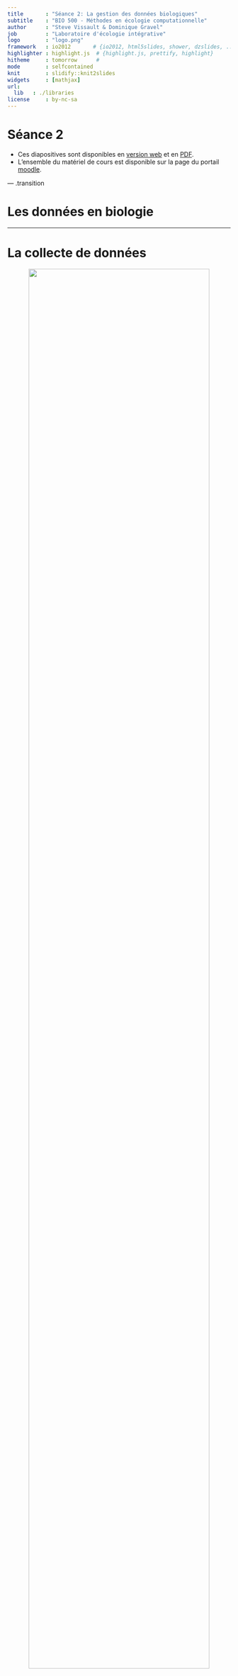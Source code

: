 ```yaml
---
title       : "Séance 2: La gestion des données biologiques"
subtitle    : "BIO 500 - Méthodes en écologie computationnelle"
author      : "Steve Vissault & Dominique Gravel"
job         : "Laboratoire d'écologie intégrative"
logo        : "logo.png"
framework   : io2012       # {io2012, html5slides, shower, dzslides, ...}
highlighter : highlight.js  # {highlight.js, prettify, highlight}
hitheme     : tomorrow      #
mode        : selfcontained
knit        : slidify::knit2slides
widgets     : [mathjax]
url:
  lib   : ./libraries
license     : by-nc-sa
---
```

# Séance 2

- Ces diapositives sont disponibles en [version web](https://econumuds.github.io/BIO500/cours2/) et en [PDF](./assets/pdf/S2-BIO500.pdf).
- L'ensemble du matériel de cours est disponible sur la page du portail [moodle](https://www.usherbrooke.ca/moodle2-cours/course/view.php?id=12189).


--- .transition

# Les données en biologie

---

# La collecte de données

<div style='text-align:center;'>
<img src="assets/img/flow_cours2.png" width="90%"></img>
</div>

--- &twocol

# Le constat

*** =left

Trop souvent en écologie, les données sont représentées et entreposées dans un format proche des analyses que l'on veut réaliser.

Par exemple, on utilise une matrice $site \times espèces$ pour analyser la structure des communautées.

La question ne devrait jamais conditionner notre facon de stocker l'information sur un système écologique.

*** =right

<div style='text-align:center;'>
<img src="assets/img/matrix.jpg" width="90%"></img>
</div>


---

# La collecte de données en biologie

## D'abord, qu'est ce qu'une donnée en écologie?


<!-- Présenter qu'est qu'une données biologiques, comme elle est représentée -->
<!-- Qu'est ce qui est représenté en ligne versus en colonne -->


<div style='text-align:center;'>
<img src="assets/img/data_cube_2n.png" width="100%"></img>
</div>


---

# La collecte de données en biologie

## Le problème de multidimensionnalité

<div style='text-align:center;'>
<img src="assets/img/data_cube_3n.png" width="100%"></img>
</div>


---

# La collecte de données en biologie

## Le problème de multidimensionnalité

<div style='text-align:center;'>
<img src="assets/img/data_cube_4n.png" width="100%"></img>
</div>

**Note:** Pour la prise de données de facteurs environnementaux (abiotiques), on retrouverait une forme de type 3n.

---

# La collecte de données en biologie

## **En biologie**, on classifie les données selon 4 dimensions/classes d'information:

1. Biotique/abiotique
2. Taxonomique
3. Temporelle
4. Spatial

Au sein de ce cours, nous nous attarderons à la façon de structurer ses données. Les spécificités propres à chacune de ces dimensions seront présentées. D'abord le format des données, puis les types de données.

--- .transition

#  Le format des données

--- &twocol

#  Le format des données

*** =right

## <img src="assets/img/green.svg" width="10%"></img> Format long

```r
library("knitr")
ids <- c("567-1","567-2","567-3","598","876")
esp <- c("acsa","acsa","acsa","piru","abba")
annees <- c(2010,2010,2010,2011,2014)
dhp_mm <- c(460,100,120,380,160)
df <- data.frame(ID=ids,esp=esp,annees=annees,dhp_mm=dhp_mm)
kable(df,format="markdown")
```

- Nom de colonnes court, sans accent, sans espace et explicite.
- Si possible, attachez les unités au nom de la colonne.

*** =left

## <img src="assets/img/red.svg" width="10%"></img> Format large

```r
library(reshape2)
df2 <- dcast(ids + esp ~ annees, data=df, value.var="dhp_mm")
names(df2)[1] <- "ID"
kable(df2,format="markdown")
```

- Privilégier le format long
- Une ligne = une observation

--- &twocol

#  Le format des données: tableaux

## <img src="assets/img/green.svg" width="40px"></img> Un tableau doit contenir un type d'information

*** =left

```r
ID_plot <- c("A","A","A","B","B")
ids <- c(567,567,567,598,876)
sub_ids <- c(1,2,3,NA,NA)
df <- data.frame(ID_plot=ID_plot,ID_arbre=ids,ID_multi=sub_ids,esp=esp,annees=annees,dhp_mm=dhp_mm)
kable(df,format="markdown")
```

*** =right

```r
clim <- data.frame(ID_plot=c('A','B','B'),annees=c(2010,2011,2014),pp_tot_mm=c(880,560,900),temp_max_deg=c(24,26,28))
kable(melt(clim,id=c("ID_plot",'annees'),value.name="valeur"),format="markdown")
```

- Si l'on veut ajouter des données sur le climat, on ouvrira un nouveau tableau.

--- &twocol

#  Le format des données: colonnes

## <img src="assets/img/green.svg" width="40px"></img> Ne pas agréger l'information dans une seule colonne

*** =left

```r
ids <- c("567-1","567-2","567-3","598","876")
esp <- c("acsa","acsa","acsa","piru","abba")
annees <- c(2010,2010,2010,2011,2014)
dhp_mm <- c(460,100,120,380,160)
df5 <- data.frame(ID_arbre=ids,esp=esp,annees=annees,dhp_mm=dhp_mm)
kable(df5,format="markdown")
```


- Une colonne = une information

*** =right

```r
ids <- c("567","567","567","598","876")
sub_ids <- c("1","2","3",NA,NA)
df <- data.frame(ID_arbre=ids,ID_multi=sub_ids,esp=esp,annees=annees,dhp_mm=dhp_mm)
kable(df,format="markdown")
```

---

#  Le format des données: colonnes

<span style="color:rgb(194, 0, 0);"> Important:</span> votre fichier de données brutes (destiné au stockage à long terme) ne doit pas contenir de champ calculé (c.a.d. une nouvelle colonne avec une moyenne, etc..)


--- .transition

#  Les types de données

---

#  Les types de données en informatique

## **En informatique**, on distingue plusieurs types de données:

| Appelation                | Type                 | Valeurs     | Taille           |
|---------------------------|----------------------|-------------|------------------|
| `BOLEAN`                  | Boléen               | vrai/faux   | 1 octet          |
| `INTEGER`                 | Entiers              | -998, 123   | 1 à 4 octets     |
| `DOUBLE`, `FLOAT`         | Nombres réels        | 9.98, -4.34 | 4 à 8 octets     |
| `CHAR`,`VARCHAR`          | Chaine de caractères | lapin       | n x 1 à 8 octets |
| `TIMESTAMP`,`DATE`,`TIME` | Dates et heures      | 1998-02-16  | 4 à 8 octets     |


- Ce sont ces types qui seront utilisés pour entreposer nos données biotiques et abiotiques.
- Le choix d'un type approprié permet de réduire la taille du fichier de données.

--- .transition

#  Les données temporelles

---

# Les données temporelles

La plupart des languages/programmes disposent d'un type `TIMESTAMP`, `DATE` et `TIME` pour représenter une donnée temporelle.

On utilisera préférablement la norme [ISO8601](https://fr.wikipedia.org/wiki/ISO_8601) pour représenter ces données.

- `TIMESTAMP` (Heure et temps): On utilisera la notation `YYYY-MM-ddThh:mm:ss`. *ex. `1977-04-22T01:00:00-05:00`*
- `DATE`: On utilisera la notation `YYYY-MM-dd`. *ex. 1997-04-22*
- `TIME`: On utilisera la notation `HH:mm:ss` dans un systéme de 24 heures. *ex. 01:30:00.*

---

# Les données temporelles

 Gardez à l'esprit que vos données pourraient être réutilisées à travers le Monde. Les dates ne sont pas représentées de la même manière que l'on soit en Amérique du Nord ou en Europe. **Il est donc important de normaliser la saisie de ce type d'information.**

--- &twocol

# Les données temporelles

Une autre représentation de la date du jour peut-être basé sur le calendrier Julien.

*** =left

<div style='text-align:center;'>
<img src="assets/img/jul.jpg" width="105%"></img>
</div>

*** =right

- **Inconvénient:** Le jour julien doit toujours être accompagné de l'année (YYYY).
- **Avantage:** simplifie les analyses temporelles intra-annuelles.

--- .transition

# Les données taxonomiques

--- &twocol

# Les données taxonomiques

*Un exemple avec l'érable à sucre*

*** =left

**Selon vous quelle option est la meilleure?**

```r
way <- c("1. Code spécifique à l'étude","2. Code du ministère","3. Genre et espèce","4. Nom vernaculaire","5. Numéro Taxonomique (TSN - ITIS)")
ex <- c("ACSA","ERS","Acer saccharum","Érable à sucre","28731")
df <- data.frame(Option=way,Exemple=ex)
kable(df,format="markdown")
```

*** =right

<div style='text-align:center;'>
<img src="assets/img/acsa.jpg" height="450px"></img>
</div>


--- &twocol

# Les données taxonomiques

*Un exemple avec l'érable à sucre*

*** =left

```r
kable(df,format="markdown")
```

*** =right

>- <img src="assets/img/red.svg" width="20px"></img> **Option 1 et 2:** Doit être associé à des métadonnées. Risque de perte du fichier attaché.

>- <img src="assets/img/red.svg" width="20px"></img> **Option 3:** Le genre et l'espèce peuvent changer à travers le temps.

>- <img src="assets/img/red.svg" width="20px"></img> **Option 4:** Le nom vernaculaire des espèces est le pire choix. Le nom vernaculaire est propre à un pays, à une région géographique, à une culture/dialecte.


--- &twocol

# Les données taxonomiques

*Un exemple avec l'érable à sucre*

*** =left

```r
library("knitr")
way <- c("1. Code spécifique à l'étude","2. Code du ministère","3. Genre et espèce","4. Nom vernaculaire","5. Numéro Taxonomique (TSN - ITIS)")
ex <- c("ACSA","ERS","Acer saccharum","Érable à sucre","28731")
df <- data.frame(Option=way,Exemple=ex)
kable(df,format="markdown")
```

*** =right


>- <img src="assets/img/green.svg" width="20px"></img> **Option 5:** Cette option couplée à l'option 3, est le meilleur choix.


---

# Les données taxonomiques

## On privilégie généralement l'utilisation de code espèce standardisée:

1. ITIS
2. VASCAN (Plantes vasculaires du Canada)
3. NCBI

**Avantage:** Chacune de ces institutions/infrastructures nous permettent de valider et retirer l'ensemble de la classification taxonomique d'une espèce à partir de son code. Même si l'identifiant change (nouvelle classification), nous serons en mesure de trouver le nouvel identifiant taxonomique à partir de l'ancien.

**Exemple:** [https://www.itis.gov/servlet/SingleRpt/SingleRpt?search_topic=TSN&search_value=28731#null](https://www.itis.gov/servlet/SingleRpt/SingleRpt?search_topic=TSN&search_value=28731#null)


--- .transition

# Les données spatiales

---

# Les données spatiales

## Il existe plus de [65 familles de projections géographiques](https://en.wikipedia.org/wiki/List_of_map_projections) pour représenter des coordonnées sur la planète, en voici 3 des plus connues:

<div style='text-align:center;'>
<img src="assets/img/proj.png" height="200px"></img>
</div>

- Il est important de choisir un bon système de projection pour minimiser la déformation spatiale (surtout à nos latitudes)

>- À nos latitudes, on privilégiera l'utilisation d'une projection conique. Les ministères du Québec conseillent généralement l'utilisation d'une [projection conique conforme de Lambert](https://fr.wikipedia.org/wiki/Projection_conique_conforme_de_Lambert).

---

# Les données spatiales

- **Ce qu'il est important de savoir:** des coordonnées spatiales sans système de projection ne veulent strictement rien dire.
- Ainsi, lorsque l'on entrepose des données spatiales, trois colonnes doivent être représentées:
  - La coordonnée en X
  - La coordonnée en Y
  - La projection écrite en texte (voir votre GPS), ou préférablement l'identifiant unique de la projection.

---

# Les données spatiales

## Deux bases de données connues permettent de fournir des identifiants uniques:

1. `EPSG`: *European Petroleum Survey Group.*
2. `SRID`: *Spatial reference system*.

Ces deux identifiants sont généralement identiques et peuvent être trouvés à cette adresse: [http://spatialreference.org/](http://spatialreference.org/)

**Exemple:** [http://spatialreference.org/ref/epsg/2138/](http://spatialreference.org/ref/epsg/2138/)


--- .transition

# L'absence de données

---

#  L'absence de données

## On peut représenter l'absence de données de plusieurs façons:

- Laisser la cellule vide (`NULL`)
- Mettre un `NA` (*Not Available*)
- Mettre un 0
- Mettre `-9999` dans une colonne numérique

## Selon vous, quelle est l'action la plus appropriée ?

---

#  Le format des données

## On peut représenter l'absence de données de plusieurs façons:

- Laisser la cellule vide: montre que l'information n'a pas été saisie (un oublie)

>- Mettre un `NA` (*Not Available*): Montre que l'information est réellement indisponible (car le NA est saisie par un humain).

>- <span style="text-decoration: line-through;"> Mettre un 0 </span>: **JAMAIS** (empêche la distinction entre un vrai d'un faux 0, influence la moyenne)

>- Mettre `-9999` dans une colonne numérique: Ce choix peut être utilisé seulement pour les jeux de données très importants (centaine de Megas-octet), et doit être référencé dans les métadonnées.


---

# Choisir le bon type et format de données

Si l'on ne choisit pas le type de données approprié, cela aura diverses conséquences:

- Des problèmes de performance (ex. : il est plus rapide de faire une recherche sur un nombre que sur une chaîne de caractères)
- Un comportement contraire à celui attendu (ex. : trier sur un nombre stocké comme tel, ou sur un nombre stocké comme une chaîne de caractères ne donnera pas le même résultat)
- L'impossibilité d'utiliser des fonctionnalités propres à un type de données (ex. : stocker une date comme une chaîne de caractères vous prive des nombreuses fonctions temporelles disponibles).

<!-- Point supplémentaire pour les avancées: - Un gaspillage de mémoire (ex. : si vous stockez de toutes petites données dans une colonne faite pour stocker de grosses quantités de données) -->

---

# Finalement...

Pourquoi prendre soins de ces données ?

## Pour en savoir davantage:

- [Broman KW, Kara W (2017) Data organization in spreadsheets. The American Statistician.](http://www.tandfonline.com/doi/abs/10.1080/00031305.2017.1375989)
- [Hart EM, Barmby P, LeBauer D, Michonneau F, Mount S, Mulrooney P, et al. (2016) Ten Simple Rules for Digital Data Storage. PLoS Comput Biol](http://journals.plos.org/ploscompbiol/article?id=10.1371/journal.pcbi.1005097)

--- .transition

# Entreposer et archiver ses données écologiques


<!-- TRANSTION vers SQL

# La collecte de données

En biologie, la collecte de données se résume à un hypercube.

Comme nous le verrons plus tard cette multidimensionnalité complique notre tâche, car il est difficile de la représenter dans un tableau excel (n-2). -->


---

# Où sommes-nous?

<div style='text-align:center;'>
<img src="assets/img/flow_bio.png" width="90%"></img>
</div>

---

# Pourquoi bien entreposer ces données?

<div style='text-align:center;'>
  <img src="assets/img/data_trends.jpg" height="500px"></img>
</div>

[Vines et al., 2013](https://www.nature.com/news/scientists-losing-data-at-a-rapid-rate-1.14416)

--- &twocol

# Les entrepôts existants

*** =left

1. Les `fichiers textes` comme les CSV, TSV (Format libre et ouvert)
2. Les `tableurs` comme MS Excel (Logiciel propriétaire), Libre Office Calc. (Logiciel libre)
3. Les `fichiers hierarchiques/structurés` HDF, NetCDF (Format libre et ouvert)
4. Les `bases de données relationnelles`

*** =right

## Exemple de fichier CSV

<img src="assets/img/csv.png" width="80%"></img>


--- &twocol

# Les entrepôts existants

*** =left

1. Les `fichiers textes` comme les CSV, TSV (Format libre et ouvert)
2. Les `tableurs` comme MS Excel (Logiciel propriétaire), Libre Office Calc. (Logiciel libre)
3. Les `fichiers hierarchiques/structurés` HDF, NetCDF (Format libre et ouvert)
4. Les `bases de données relationnelles`

*** =right

## Structure NetCDF

<img src="assets/img/netcdf.png" width="100%"></img>

---

# Le Tesseract de la biologie

<div style='text-align:center;'>
<img src="assets/img/data_cube_4n.png" width="90%"></img>
</div>

- Il est difficile de stocker les données écologiques dans un tableau excel (n-2) lorsque les données écologiques ont (n-4).
- Conduit à une redondance dans l'information (par exemple. repeter les coordonnées de l'emplacement du site lorsqu'il est mesuré plusieurs fois).

---

# Les bases de données (BDs) à la rescousse

<div style='text-align:center;'>
  <img src="assets/img/star_eg.png" width="50%"></img>
</div>

- Les BDs permettent de redimensionner ce problème (plusieurs tableaux de n-2 avec des relations) grâce au modèle d'entités-relations.
- Chaque table correspond à une dimension. Les tables sont liées entre elles par des relations. Cette structure est appelée [schéma en étoile](https://en.wikipedia.org/wiki/Star_schema).

---

# Avantages des bases de données

- **Maintenir l'intégrité entre les enregistrements de nos tableaux**. Une observation ne peut être faite sur un site qui n'existe pas.
- **Normaliser et contrôler la qualité des données**. Chaque colonne est un type précis de données. Des contraintes peuvent être appliquées sur chaque colonne.
- **Éviter les redondances dans le stockage de l'information** (obtenir une [forme normale](https://fr.wikipedia.org/wiki/Forme_normale_(bases_de_donn%C3%A9es_relationnelles)), voir la section [Format de donnée du cours 2](https://econumuds.github.io/BIO500/cours2/#10).

---

# Avantages des bases de données

## Autres avantages indéniables:

- Obtenir un gain de temps et de performance.
- Séparer les données brutes des données destinées aux analyses.
- Rendre flexible la préparation des données pour les analyses.
- Pemettre le travail simultané de plusieurs utilisateurs grâce à l'approche client-serveur.
- Déclencher des procédures de sauvegardes.
- Suivre les modifications/ajouts à la BD (journal de transactions).

--- &twocol

# Deux approches avec les bases de données


*** =right

## Serveur de base de données

<img src="assets/img/flow_db.png" height="450px"></img>

*** =left

## Fichier de base de données

<img src="assets/img/db_flow2.png" height="450px"></img>


--- &twocolw w1:40% w2:60%

# L'approche: Serveur de base de données

*** =left

<div style='text-align:center;'>
  <img src="assets/img/flow_db.png" height="450px"></img>
</div>


*** =right

- Le **client** est un logiciel installé sur votre ordinateur.
- On se sert de ce logiciel pour interagir avec le serveur de base de données présent localement ou à distance.
- **Avantage:** On peut avoir plusieurs **clients** de connecté sur un même serveur (contexte multi-utilisateurs).

--- &twocolw w1:40% w2:60%

# L'approche: Fichier de base de données

*** =left

<div style='text-align:center;'>
  <img src="assets/img/db_flow2.png" height="450px"></img>
</div>


*** =right

- On se connecte au fichier a l'aide d'un **client** (logiciel)
- **Avantage:** Portabilité
- **Désavantage:** On ne peut pas se connecter à plusieurs utilisateurs en même temps.

<!-- ---

# L'approche client-serveur

## On pourrait envisager la situation suivante...


<div style='text-align:center;'>
  <img src="assets/img/db_flow_multi.png" width="55%"></img>
</div>

L'approche multi-utilisateurs peut uniquement se faire si le serveur est distant. -->


---

# Les opérations sur une base de données

## Quelque soit l'approche, la philosophie reste identique:

1. Créer une base de données.
2. Créer des tables avec des relations.
3. Insérer des données.
4. Interroger les données par requête.
5. Supprimer des données ou des tables.
6. Mettre à jour des données ou des tables.
7. Supprimer la base de données.

--- .transition

# Les Systèmes de Gestion de Base de Données (SGBDs)


--- &twocol

# La diversité des SGBDs

*** =left

## Il en existe une multitude:

<div style='text-align:center;'>
  <img src="assets/img/sgbd.png" width="100%"></img>
</div>

*** =right

>- Pour créer, interroger, gérer et maintenir des bases de données, on utilisera un **[Système de Gestion de Base de Données](https://fr.wikipedia.org/wiki/Syst%C3%A8me_de_gestion_de_base_de_donn%C3%A9es) (souvent appelé SGBD)**.
>- Mais ces systèmes disposent tous d'un dénominateur commun: le `langage SQL`
>- Dans ce cours, nous utiliserons le système de gestion de données `SQLite3` (**Approche fichier de base de données**).

---

# Le langage SQL

## Définition

> Le SQL (Structured Query Language) est le langage des SGBDs. Il permet de communiquer avec une base de données.

---

# Le langage SQL

## Le `SQL` permet de:

1. Créer une base de données (`CREATE DATABASE`).
2. Créer des tables et établir des relations (`CREATE TABLE`).
3. Insérer des données (`INSERT`).
4. Interroger les données par requête (`SELECT`).
5. Supprimer des données ou des tables (`DROP`, `DELETE`).
6. Mettre à jour des données ou des tables (`UPDATE`, `ALTER`).
7. Supprimer la base de données (`DROP DATABASE`).

Chacune de ces commandes est une instruction `SQL` envoyée au serveur pour manipuler et interroger la base de données.

---

# Le langage SQL

## Pour cette séance, nous nous attarderons seulement à:

1. Créer une base de données (`CREATE DATABASE`).
2. Créer des tables et établir des relations (`CREATE TABLE`).
3. Supprimer ou modifier des tables (`DROP TABLE`, `ALTER TABLE`).
4. Supprimer la base de données (`DROP DATABASE`).

Soyez attentifs, car le travail de cette semaine consiste à écrire un script qui permet la création de la base de données (les tables et leurs relations) pour entreposer les données que vous aurez collectées pour le travail de session.

--- .transition

# Conceptualisation d'une base de données en 5 étapes

---

# Étape 1. Faire une liste des variables

**Exercice (15-20 minutes):**

1. Dresser la liste des informations collectées par les différents groupes.
2. Regrouper les variables communes entre les équipes pour obtenir une ontologie conjointe.

---

# Étape 2. Regrouper les variables dans des tables

**Exercice (15-20 minutes):** Regrouper les variables dans des tables.

1. Déterminer les tables/entités:
  - Qu'elles sont les unités d'échantillonnage? Autrement dit, sur quelles entités portent nos mesures?
2. Remplir les tables avec les variables de l'étape 1.


À ce stade de la conceptualisation, une table est une entité possédant des attributs. Chaque attribut est une colonne.

---

# Étape 3. Établir le type d'association entre les tables

## Le concept d'association

<div style='text-align:center;'>
  <img src="assets/img/card.svg" width="80%"></img>
</div>

---

# Étape 3. Établir le type d'association entre les tables

## Il existe plusieurs types d'association:

| Table 1   | Table 2   | Relation                                       | exemple                        |
|:----------|:----------|:-----------------------------------------------|:-------------------------------|
| 1         | 1         | *one-to-one*                                   | personne ←→ permis de conduire |
| 0..1      | 1         | optionnel dans la table 1, *one-to-one*        | permis de conduire ←→ personne |
| 0..n ou n | 0..n or n | optionnel dans les deux tables, *many-to-many* | personne ←→ livre              |
| 1..n ou n | 1         | *many-to-one*                                  | personne ←→ lieu de naissance  |

**Exercice (5 minutes)**: Quel(s) type(s) d'association retrouve-t-on entre nos tables?

---

# Étape 4. Établir les clés primaires et étrangères

## Le concept des clés primaires et des clés étrangères

<div style='text-align:center;'>
  <img src="assets/img/keys_1.svg" width="45%"></img>
</div>

## Important:
  - Une clé primaire garantie le caractère unique d'un enregistrement (ligne d'une table).
  - Une clé primaire ne peut donc jamais être `NULL`.
  - Une clé primaire peut être composite, une combinaison de colonnes.

---

# Étape 4. Établir les clés primaires et étrangères

**Exercice (5 minutes)**

1. Déterminer quels sont les attributs/colonnes garantissant le caractère unique d'un enregistrement (ligne d'une table).
2. Déterminer quelles sont les clés étrangères.


---

# Étape 5. Assigner un type de données aux attributs

Chaque attribut d'une table doit correspondre à un type de données:

| Appelation                | Type                 | Valeurs     | Taille           |
|:--------------------------|:---------------------|:------------|:-----------------|
| `BOLEAN`                  | Boléen               | vrai/faux   | 1 octet          |
| `INTEGER`                 | Entiers              | -998, 123   | 1 à 4 octets     |
| `DOUBLE`, `FLOAT`, `REAL` | Nombres réels        | 9.98, -4.34 | 4 à 8 octets     |
| `CHAR`,`VARCHAR`          | Chaine de caractères | lapin       | n x 1 à 8 octets |
| `TIMESTAMP`,`DATE`,`TIME` | Dates et heures      | 1998-02-16  | 4 à 8 octets     |

Pour tous les types de données, [voir la documentation SQLite3](https://www.sqlite.org/datatype3.html)

**Exercice (15 minutes):** Associer à chaque attribut un type de données.

---

# En résumé

## Finalement, qu'est-ce qu'un modèle conceptuel pour une base de données?

Une façon de représenter l'information dans un modèle de type entités-relations où chaque entité (table) possède des attributs (colonnes).

L'étape suivante est de transcrire ce modèle conceptuel des données en modèle logique de données (c.a.d compréhensible par l'ordinateur).

--- .transition

# Transcrire ces étapes en SQL

---

# Les grandes étapes avec SQLite3

0. Créer un fichier de base de données
1. Se connecter avec le fichier de base de données
2. Créer les tables et spécifier les clés
3. Ajouter de l'information dans les tables
4. Faire des requêtes pour extraire l'information


---&twocolw w1:30% w2:70%

# Créer un fichier de base de données

*** =left

À l'aide de votre gestionnaire de fichiers, créer un nouveau fichier qui s'intitulera `films.bd`

*** =right

<div style='text-align:center;'>
  <img src="assets/img/gf.png" width="90%"></img>
</div>


---&twocolw w1:40% w2:60%

# Se connecter au fichier la BD (SQLite3) via R

*** =right

```r
system("rm -f ./assets/data/films.db")
```

```r
library(RSQLite)
con <- dbConnect(SQLite(), dbname="./assets/data/films.db")
## !ATTENTION!: Ceci est mon chemin d'accès vers le fichier!
## Astuces: getwd() et setwd()
```

```r
dbSendQuery(con,"Instructions SQL à envoyer")
```

*** =left

- `con` est un objet contenant la connexion avec le serveur/fichier de base de données.
- On utilisera la fonction `dbSendQuery()` pour envoyer les instructions SQL.
- Le deuxième argument de la fonction `dbSendQuery()` est une chaine de caractères contenant les instructions SQL.


---&twocolw w1:50% w2:50%

# Création de la base de données via R

```r
dbSendQuery(con,"CREATE DATABASE films;")
```

## Important:

1. `CREATE DATABASE` serait importante seulement avec d'autres SGBDs (approche serveur). Dans le cas de SQLite3, un fichier = une base de données.
2. En SQL, chaque instruction se termine par un point-virgule.
3. Les instructions sont écrites en majuscules et les variables en minuscules.
4. Toutes les instructions SQL sont énumérées et expliquées en Français à cette adresse: [http://docs.postgresql.fr/9.5/sql-commands.html](http://docs.postgresql.fr/9.5/sql-commands.html)


---&twocol

# Création d'une première table avec clé primaire

*** =left

Voici un exemple d'instruction SQL pour créer la table `films`.

```sql
CREATE TABLE films (
    code        VARCHAR(5),
    titre       VARCHAR(40),
    did         INTEGER,
    date_prod   DATE,
    genre       VARCHAR(10),
    duree       INTEGER,
    PRIMARY KEY(code,titre)
);
```

*** =right

- `films` est le nom de la table
- Chaque attribut de la table (`code`,`titre` etc) dispose d'un type de données (`char(5)`, `varchar(40)` etc) [Type de données SQLite](https://www.sqlite.org/datatype3.html)
- La dernière ligne correspond aux contraintes de la table telle que la clé primaire.
- **Question:** Cette clé primaire est composite ou simple?

---&twocol

# Création d'une table avec clé étrangère

*** =left

Si l'on veut créer une table `acteurs` et référencer cette table à la table `films`.

```sql
CREATE TABLE acteurs (
    nom         VARCHAR(40),
    prenom      VARCHAR(40),
    naissance   DATE,
    code        CHAR(5),
    titre       VARCHAR(40),
    PRIMARY KEY (nom,prenom),
    FOREIGN KEY (code, titre) REFERENCES
        films (code, titre) ON DELETE CASCADE
);
```

*** =right

- On déclare `prenom` et `nom` comme étant la clé primaire de la table `acteurs`.
- On référence les attributs `code` et `titre` comme étant la clé étrangère.

---&twocol

# Création d'une table avec clé étrangère

*** =left

Si l'on veut créer une table `acteurs` et référencer cette table à la table `films`.

```sql
CREATE TABLE acteurs (
    nom         VARCHAR(40),
    prenom      VARCHAR(40),
    naissance   DATE,
    code        CHAR(5),
    titre       VARCHAR(40),
    PRIMARY KEY (nom,prenom),
    FOREIGN KEY (code, titre) REFERENCES
        films (code, titre) ON DELETE CASCADE
);
```

*** =right

## Important:

- On ne peut plus insérer d'acteurs jouant dans un film qui n'est pas référencé dans la table `films`. C'est ce que l'on appelle l'intégrité référentielle.
- Lorsque l'on supprime un enregistrement dans `films`, les acteurs référencés à ce film vont être automatiquement supprimés grâce à l'instruction `CASCADE`.


---

# Ajout de contraintes à une table

SQL présente également l'avantage de pouvoir mettre des contraintes sur les champs:

```sql
CREATE TABLE films (
    code        VARCHAR(5) NOT NULL,
    titre       VARCHAR(40) NOT NULL,
    did         INTEGER,
    date_prod   DATE,
    genre       VARCHAR(10) DEFAULT "COMEDIE",
    duree       INTEGER CHECK( duree > 0 ),
    PRIMARY KEY(code,titre)
);
```


---

# Création d'une table avec R

## On se sert de R pour envoyer l'instruction SQL de création de la table:

```r

films_sql <- "
CREATE TABLE films (
    code        VARCHAR(5),
    titre       VARCHAR(40),
    did         INTEGER,
    date_prod   DATE,
    genre       VARCHAR(10),
    duree       INTEGER,
    PRIMARY KEY(code,titre)
);"

dbSendQuery(con,films_sql)
dbListTables(con)
```

---

# Création d'une table

## Exercice pour le travail de session (20 minutes):

En vous inspirant des [exemples](http://www.sqlitetutorial.net/sqlite-create-table/) et de la syntaxe SQL expliquée précédemment, écrivez le script contenant les instructions SQL permettant la création de table `personnes`.

- [Documentation SQL pour SQLite3](https://www.sqlite.org/lang.html)
- [Type de données SQLite](https://www.sqlite.org/datatype3.html)


---

# Modifier la table existante

```sql
ALTER TABLE database_name.table_name RENAME TO new_table_name;
ALTER TABLE database_name.table_name ADD COLUMN column_def...;
```

Il peut être parfois préférable supprimer la table et de la reconstruire plutôt que de la modifier à la volée.

---

# Supprimer la table de données et se déconnecter du fichier de base de données

```r
dbSendQuery(con,"DROP TABLE films;")
dbDisconnect(con)
```

- `DROP TABLE` supprime l'ensemble de la table et ses données.
- `dbDisconnect(con)` permet de fermer la connection avec le fichier de base de données (permet à un autre utilisateur de se connecter).

---

# Supprimer la base de données

```r
dbSendQuery(con,"DROP DATABASE films;")
dbDisconnect(con)
```

- `DROP DATABASE` fonctionne seulement avec d'autres SGBDs (approche serveur).
- Dans le cas de SQLite3, on supprime simplement le fichier `*.db`.

---

# Lectures et travail pour la semaine prochaine

## Travail

Maintenant que vous en savez plus sur le format des données, vous devez écrire le script R pour créer votre base de données en spécifiant les tables, les champs et les clés liant les tables entre elles.


---

# Lectures et travail pour la semaine prochaine

## Travail

- Poisot et al. 2014. Moving toward a sustainable ecological science: don't let data go to waste ! Ideas in Ecology and Evolution 6: 11-19
- Mills et al. 2015. Archivin Primary Data: Solutions for Long-term Studies. Trends in Ecology and Evolution.
